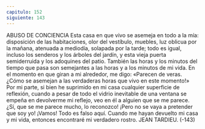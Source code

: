 ```yaml
---
capitulo: 152
siguiente: 143
---
```


ABUSO DE CONCIENCIA
Esta casa en que vivo se asemeja en todo a la mía: disposición de las
habitaciones, olor del vestíbulo, muebles, luz oblicua por la mañana, atenuada a
mediodía, solapada por la tarde; todo es igual, incluso los senderos y los árboles
del jardín, y esta vieja puerta semiderruida y los adoquines del patio.
También las horas y los minutos del tiempo que pasa son semejantes a las
horas y a los minutos de mi vida. En el momento en que giran a mi alrededor,
me digo: «Parecen de veras. ¿Cómo se asemejan a las verdaderas horas que vivo
en este momento!»
Por mi parte, si bien he suprimido en mi casa cualquier superficie de
reflexión, cuando a pesar de todo el vidrio inevitable de una ventana se empeña
en devolverme mi reflejo, veo en él a alguien que se me parece. ¿Sí, que se me
parece mucho, lo reconozco!
¡Pero no se vaya a pretender que soy yo! ¡Vamos! Todo es falso aquí. Cuando
me hayan devuelto mi casa y mi vida, entonces encontraré mi verdadero rostro.
JEAN TARDIEU.
(-143)

